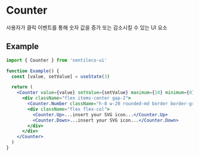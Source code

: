 
<Meta title="COMPONENTS/Counter" />

# Counter

사용자가 클릭 이벤트를 통해 숫자 값을 증가 또는 감소시킬 수 있는 UI 요소

## Example

```jsx
import { Counter } from 'ventileco-ui'

function Example() {
  const [value, setValue] = useState(3)

  return (
    <Counter value={value} setValue={setValue} maximum={10} minimum={0}>
      <div className="flex items-center gap-2">
        <Counter.Number className="h-8 w-20 rounded-md border border-gray-700 text-center text-2xl" />
        <div className="flex flex-col">
          <Counter.Up>...insert your SVG icon...</Counter.Up>
          <Counter.Down>...insert your SVG icon...</Counter.Down>
        </div>
      </div>
    </Counter>
  )
}
```
